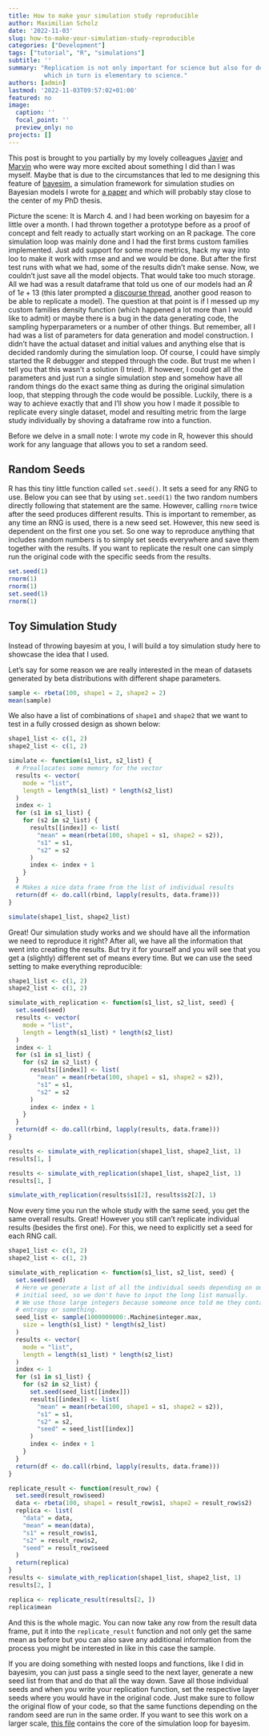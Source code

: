 ```yaml
---
title: How to make your simulation study reproducible
author: Maximilian Scholz
date: '2022-11-03'
slug: how-to-make-your-simulation-study-reproducible
categories: ["Development"]
tags: ["tutorial", "R", "simulations"]
subtitle: ''
summary: "Replication is not only important for science but also for debugging,
          which in turn is elementary to science."
authors: [admin]
lastmod: '2022-11-03T09:57:02+01:00'
featured: no
image:
  caption: ''
  focal_point: ''
  preview_only: no
projects: []
---
```


This post is brought to you partially by my lovely colleagues [Javier](https://twitter.com/jear2412) and [Marvin](https://twitter.com/MarvinSchmittML) who were way more excited about something I did than I was myself. Maybe that is due to the circumstances that led to me designing this feature of [bayesim](https://github.com/sims1253/bayesim), a simulation framework for simulation studies on Bayesian models I wrote for [a paper](https://twitter.com/scholzmx/status/1585282510363181060) and which will probably stay close to the center of my PhD thesis.

Picture the scene: It is March 4. and I had been working on bayesim for a little over a month. I had thrown together a prototype before as a proof of concept and felt ready to actually start working on an R package. The core simulation loop was mainly done and I had the first brms custom families implemented. Just add support for some more metrics, hack my way into loo to make it work with rmse and
and we would be done. But after the first test runs with what we had, some of the results didn’t make sense. Now, we couldn’t just save all the model objects. That would take too much storage. All we had was a result dataframe that told us one of our models had an $\widehat{R}$
of $1e+13$ (this later prompted a [discourse thread](https://discourse.mc-stan.org/t/example-of-an-rhat-of-6e-13/27982), another good reason to be able to replicate a model). The question at that point is if I messed up my custom families density function (which happened a lot more than I would like to admit) or maybe there is a bug in the data generating code, the sampling hyperparameters or a number of other things. But remember, all I had was a list of parameters for data generation and model construction. I didn’t have the actual dataset and initial values and anything else that is decided randomly during the simulation loop. Of course, I could have simply started the R debugger and stepped through the code. But trust me when I tell you that this wasn’t a solution (I tried). If however, I could get all the parameters and just run a single simulation step and somehow have all random things do the exact same thing as during the original simulation loop, that stepping through the code would be possible. Luckily, there is a way to achieve exactly that and I’ll show you how I made it possible to replicate every single dataset, model and resulting metric from the large study individually by shoving a dataframe row into a function.

Before we delve in a small note: I wrote my code in R, however this should work for any language that allows you to set a random seed.

## Random Seeds

R has this tiny little function called `set.seed()`. It sets a seed for any RNG to use. Below you can see that by using `set.seed(1)` the two random numbers directly following that statement are the same. However, calling `rnorm` twice after the seed produces different results. This is important to remember, as any time an RNG is used, there is a new seed set. However, this new seed is dependent on the first one you set. So one way to reproduce anything that includes random numbers is to simply set seeds everywhere and save them together with the results. If you want to replicate the result one can simply run the original code with the specific seeds from the results.

```r
set.seed(1)
rnorm(1)
rnorm(1)
set.seed(1)
rnorm(1)
```

## Toy Simulation Study

Instead of throwing bayesim at you, I will build a toy simulation study here to showcase the idea that I used.

Let’s say for some reason we are really interested in the mean of datasets generated by beta distributions with different shape parameters.

```r
sample <- rbeta(100, shape1 = 2, shape2 = 2)
mean(sample)
```

We also have a list of combinations of `shape1` and `shape2` that we want to test in a fully crossed design as shown below:

```r
shape1_list <- c(1, 2)
shape2_list <- c(1, 2)

simulate <- function(s1_list, s2_list) {
  # Preallocates some memory for the vector
  results <- vector(
    mode = "list",
    length = length(s1_list) * length(s2_list)
  )
  index <- 1
  for (s1 in s1_list) {
    for (s2 in s2_list) {
      results[[index]] <- list(
        "mean" = mean(rbeta(100, shape1 = s1, shape2 = s2)),
        "s1" = s1,
        "s2" = s2
      )
      index <- index + 1
    }
  }
  # Makes a nice data frame from the list of individual results
  return(df <- do.call(rbind, lapply(results, data.frame)))
}

simulate(shape1_list, shape2_list)
```

Great! Our simulation study works and we should have all the information we need to reproduce it right? After all, we have all the information that went into creating the results. But try it for yourself and you will see that you get a (slightly) different set of means every time. But we can use the seed setting to make everything reproducible:

```r
shape1_list <- c(1, 2)
shape2_list <- c(1, 2)

simulate_with_replication <- function(s1_list, s2_list, seed) {
  set.seed(seed)
  results <- vector(
    mode = "list",
    length = length(s1_list) * length(s2_list)
  )
  index <- 1
  for (s1 in s1_list) {
    for (s2 in s2_list) {
      results[[index]] <- list(
        "mean" = mean(rbeta(100, shape1 = s1, shape2 = s2)),
        "s1" = s1,
        "s2" = s2
      )
      index <- index + 1
    }
  }
  return(df <- do.call(rbind, lapply(results, data.frame)))
}

results <- simulate_with_replication(shape1_list, shape2_list, 1)
results[1, ]

results <- simulate_with_replication(shape1_list, shape2_list, 1)
results[1, ]

simulate_with_replication(results$s1[2], results$s2[2], 1)
```

Now every time you run the whole study with the same seed, you get the same overall results. Great! However you still can’t replicate individual results (besides the first one). For this, we need to explicitly set a seed for each RNG call.

```r
shape1_list <- c(1, 2)
shape2_list <- c(1, 2)

simulate_with_replication <- function(s1_list, s2_list, seed) {
  set.seed(seed)
  # Here we generate a list of all the individual seeds depending on our
  # initial seed, so we don't have to input the long list manually.
  # We use those large integers because someone once told me they contain more
  # entropy or something.
  seed_list <- sample(1000000000:.Machine$integer.max,
    size = length(s1_list) * length(s2_list)
  )
  results <- vector(
    mode = "list",
    length = length(s1_list) * length(s2_list)
  )
  index <- 1
  for (s1 in s1_list) {
    for (s2 in s2_list) {
      set.seed(seed_list[[index]])
      results[[index]] <- list(
        "mean" = mean(rbeta(100, shape1 = s1, shape2 = s2)),
        "s1" = s1,
        "s2" = s2,
        "seed" = seed_list[[index]]
      )
      index <- index + 1
    }
  }
  return(df <- do.call(rbind, lapply(results, data.frame)))
}

replicate_result <- function(result_row) {
  set.seed(result_row$seed)
  data <- rbeta(100, shape1 = result_row$s1, shape2 = result_row$s2)
  replica <- list(
    "data" = data,
    "mean" = mean(data),
    "s1" = result_row$s1,
    "s2" = result_row$s2,
    "seed" = result_row$seed
  )
  return(replica)
}
results <- simulate_with_replication(shape1_list, shape2_list, 1)
results[2, ]

replica <- replicate_result(results[2, ])
replica$mean
```

And this is the whole magic. You can now take any row from the result data frame, put it into the `replicate_result` function and not only get the same mean as before but you can also save any additional information from the process you might be interested in like in this case the sample.

If you are doing something with nested loops and functions, like I did in bayesim, you can just pass a single seed to the next layer, generate a new seed list from that and do that all the way down. Save all those individual seeds and when you write your replication function, set the respective layer seeds where you would have in the original code. Just make sure to follow the original flow of your code, so that the same functions depending on the random seed are run in the same order. If you want to see this work on a larger scale, [this file](https://github.com/sims1253/bayesim/blob/master/R/simulation.R) contains the core of the simulation loop for bayesim.
